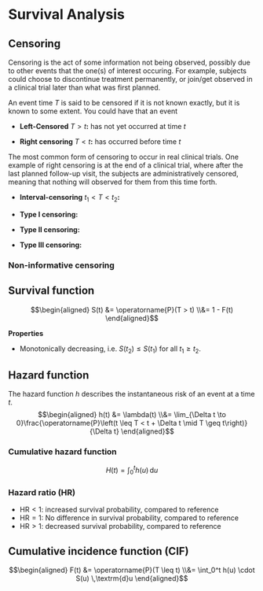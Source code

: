 # Survival Analysis {#SurvivalAnalysis}

## Censoring

Censoring is the act of some information not being observed, possibly due to other events that the one(s) of interest occuring. For example, subjects could choose to discontinue treatment permanently, or join/get observed in a clinical trial later than what was first planned.

An event time $T$ is said to be censored if it is not known exactly, but it is known to some extent. You could have that an event

-   **Left-Censored** $T > t$**:** has not yet occurred at time $t$

-   **Right censoring** $T < t$**:** has occurred before time $t$

The most common form of censoring to occur in real clinical trials. One example of right censoring is at the end of a clinical trial, where after the last planned follow-up visit, the subjects are administratively censored, meaning that nothing will observed for them from this time forth.

-   **Interval-censoring** $t_1 < T < t_2$**:**

-   **Type I censoring:**

-   **Type II censoring:**

-   **Type III censoring:**

### Non-informative censoring

## Survival function {#sec-SurvivalFunction}

$$\begin{aligned}
S(t) &= \operatorname{P}(T > t) \\&= 1 - F(t)
\end{aligned}$$

**Properties**

-   Monotonically decreasing, i.e. $S(t_2) \leq S(t_1)$ for all $t_1 \geq t_2$.

## Hazard function {#sec-HazardFunction}

The hazard function $h$ describes the instantaneous risk of an event at a time $t$. $$\begin{aligned}
h(t) &= \lambda(t) \\&= \lim_{\Delta t \to 0}\frac{\operatorname{P}\left(t \leq T < t + \Delta t \mid T \geq t\right)}{\Delta t}
\end{aligned}$$

### Cumulative hazard function

$$
H(t) = \int_0^t h(u)\,\textrm{d}u
$$

### Hazard ratio (HR) {#HazardRatio}

-   $\textrm{HR} < 1$: increased survival probability, compared to reference
-   $\textrm{HR} = 1$: No difference in survival probability, compared to reference
-   $\textrm{HR} > 1$: decreased survival probability, compared to reference

## Cumulative incidence function (CIF) {#sec-CIF}

$$\begin{aligned}
F(t) &= \operatorname{P}(T \leq t) \\&= \int_0^t h(u) \cdot S(u) \,\textrm{d}u
\end{aligned}$$
